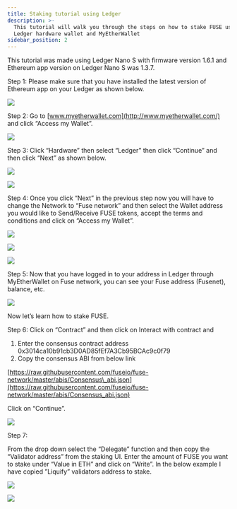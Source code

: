 ```yaml
---
title: Staking tutorial using Ledger
description: >-
  This tutorial will walk you through the steps on how to stake FUSE using
  Ledger hardware wallet and MyEtherWallet
sidebar_position: 2
---
```


This tutorial was made using Ledger Nano S with firmware version 1.6.1 and Ethereum app version on Ledger Nano S was 1.3.7.

Step 1: Please make sure that you have installed the latest version of Ethereum app on your Ledger as shown below.

![](/img/sfsds.png)

Step 2: Go to [www.myetherwallet.com](http://www.myetherwallet.com/) and click “Access my Wallet”.

![](/img/assets_-MRxFOj-hfekokMwcTbN_-MRx_2opFCAtDpGS9j62_-MRx_PFzLEPA0eueShfI_image.webp)

Step 3: Click “Hardware” then select “Ledger” then click “Continue” and then click “Next” as shown below.

![](/img/imageerge.png)

![](/img/rthrthrth.png)

Step 4: Once you click “Next” in the previous step now you will have to change the Network to “Fuse network” and then select the Wallet address you would like to Send/Receive FUSE tokens, accept the terms and conditions and click on “Access my Wallet”.

![](/img/rhrer.png)

![](/img/assets_-MRxFOj-hfekokMwcTbN_-MRx_2opFCAtDpGS9j62_-MRx_elSIiyeId13CKgu_image.webp)

![](/img/assets_-MRxFOj-hfekokMwcTbN_-MRx_2opFCAtDpGS9j62_-MRx_kWMUpL4JmvK8caW_image.webp)

Step 5: Now that you have logged in to your address in Ledger through MyEtherWallet on Fuse network, you can see your Fuse address (Fusenet), balance, etc.

![](/img/srhrthret.png)

Now let’s learn how to stake FUSE.

Step 6: Click on “Contract” and then click on Interact with contract and

1. Enter the consensus contract address 0x3014ca10b91cb3D0AD85fEf7A3Cb95BCAc9c0f79
2. Copy the consensus ABI from below link

[https://raw.githubusercontent.com/fuseio/fuse-network/master/abis/Consensus\_abi.json](https://raw.githubusercontent.com/fuseio/fuse-network/master/abis/Consensus_abi.json)

Click on “Continue”.

![](/img/herhrhr.png)

Step 7:

From the drop down select the “Delegate” function and then copy the “Validator address” from the staking UI. Enter the amount of FUSE you want to stake under “Value in ETH” and click on “Write”. In the below example I have copied ”Liquify” validators address to stake.

![](/img/hhhh.png)

![](/img/ejyjetj.png)
